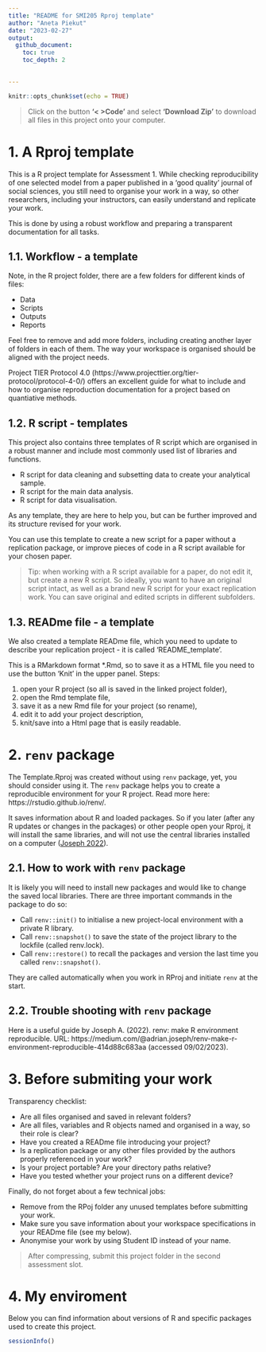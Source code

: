```yaml
---
title: "README for SMI205 Rproj template"
author: "Aneta Piekut"
date: "2023-02-27"
output:
  github_document:
    toc: true
    toc_depth: 2

    
---
```


```r
knitr::opts_chunk$set(echo = TRUE)
```

> Click on the button __'< >Code'__ and select __'Download Zip'__ to download all files in this project onto your computer.

# 1. A Rproj template

This is a R project template for Assessment 1. While checking reproducibility of one selected model from a paper published in a 'good quality' journal of social sciences, you still need to organise your work in a way, so other researchers, including your instructors, can easily understand and replicate your work. 

This is done by using a robust workflow and preparing a transparent documentation for all tasks.

## 1.1. Workflow - a template

Note, in the R project folder, there are a few folders for different kinds of files:

 + Data
 + Scripts
 + Outputs
 + Reports
 
Feel free to remove and add more folders, including creating another layer of folders in each of them. The way your workspace is organised should be aligned with the project needs.

Project TIER Protocol 4.0 (https://www.projecttier.org/tier-protocol/protocol-4-0/) offers an excellent guide for what to include and how to organise reproduction documentation for a project based on quantiative methods.

## 1.2. R script - templates

This project also contains three templates of R script which are organised in a robust manner and include most commonly used list of libraries and functions. 

+ R script for data cleaning and subsetting data to create your analytical sample.
+ R script for the main data analysis.
+ R script for data visualisation.

As any template, they are here to help you, but can be further improved and its structure revised for your work. 

You can use this template to create a new script for a paper without a replication package, or improve pieces of code in a R script available for your chosen paper.

> Tip: when working with a R script available for a paper, do not edit it, but create a new R script. So ideally, you want to have an original script intact, as well as a brand new R script for your exact replication work. You can save original and edited scripts in different subfolders.

## 1.3. READme file - a template

We also created a template READme file, which you need to update to describe your replication project - it is called 'README_template'.

This is a RMarkdown format *.Rmd, so to save it as a HTML file you need to use the button 'Knit' in the upper panel. Steps: 

1) open your R project (so all is saved in the linked project folder),
2) open the Rmd template file, 
3) save it as a new Rmd file for your project (so rename), 
4) edit it to add your project description,
5) knit/save into a Html page that is easily readable. 

# 2. `renv` package

The Template.Rproj was created without using `renv` package, yet, you should consider using it. The `renv` package helps you to create a reproducible environment for your R project. Read more here: https://rstudio.github.io/renv/.

It saves information about R and loaded packages. So if you later (after any R updates or changes in the packages) or other people open your Rproj, it will install the same libraries, and will not use the central libraries installed on a computer ([Joseph 2022](https://medium.com/@adrian.joseph/renv-make-r-environment-reproducible-414d88c683aa )). 


## 2.1. How to work with `renv` package

It is likely you will need to install new packages and would like to change the saved local libraries. There are three important commands in the package to do so:

+ Call `renv::init()` to initialise a new project-local environment with a private R library.
+ Call `renv::snapshot()` to save the state of the project library to the lockfile (called renv.lock).
+ Call `renv::restore()` to recall the packages and version the last time you called `renv::snapshot()`.

They are called automatically when you work in RProj and initiate `renv` at the start.


## 2.2. Trouble shooting with `renv` package

Here is a useful guide by Joseph A. (2022). renv: make R environment reproducible. URL: https://medium.com/@adrian.joseph/renv-make-r-environment-reproducible-414d88c683aa (accessed 09/02/2023).

# 3. Before submiting your work

Transparency checklist:

+ Are all files organised and saved in relevant folders?
+ Are all files, variables and R objects named and organised in a way, so their role is clear?
+ Have you created a READme file introducing your project?
+ Is a replication package or any other files provided by the authors properly referenced in your work?
+ Is your project portable? Are your directory paths relative?
+ Have you tested whether your project runs on a different device?

Finally, do not forget about a few technical jobs:

+ Remove from the RPoj folder any unused templates before submitting your work.
+ Make sure you save information about your workspace specifications in your READme file (see my below).
+ Anonymise your work by using Student ID instead of your name.

> After compressing, submit this project folder in the second assessment slot.

# 4. My enviroment

Below you can find information about versions of R and specific packages used to create this project. 

```r
sessionInfo()
```

